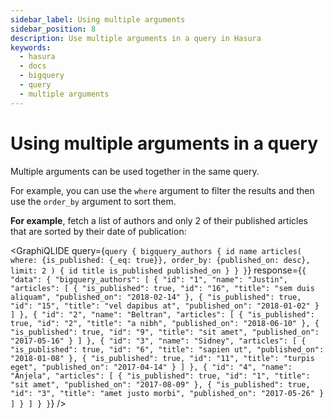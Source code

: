 ```yaml
---
sidebar_label: Using multiple arguments
sidebar_position: 8
description: Use multiple arguments in a query in Hasura
keywords:
  - hasura
  - docs
  - bigquery
  - query
  - multiple arguments
---
```



# Using multiple arguments in a query

Multiple arguments can be used together in the same query.

For example, you can use the `where` argument to filter the results and
then use the `order_by` argument to sort them.

**For example**, fetch a list of authors and only 2 of their published
articles that are sorted by their date of publication:

<GraphiQLIDE
  query={`query {
  bigquery_authors {
    id
    name
    articles(
      where: {is_published: {_eq: true}},
      order_by: {published_on: desc},
      limit: 2
    ) {
      id
      title
      is_published
      published_on
    }
  }
}`}
response={`{
  "data": {
    "bigquery_authors": [
      {
        "id": "1",
        "name": "Justin",
        "articles": [
          {
            "is_published": true,
            "id": "16",
            "title": "sem duis aliquam",
            "published_on": "2018-02-14"
          },
          {
            "is_published": true,
            "id": "15",
            "title": "vel dapibus at",
            "published_on": "2018-01-02"
          }
        ]
      },
      {
        "id": "2",
        "name": "Beltran",
        "articles": [
          {
            "is_published": true,
            "id": "2",
            "title": "a nibh",
            "published_on": "2018-06-10"
          },
          {
            "is_published": true,
            "id": "9",
            "title": "sit amet",
            "published_on": "2017-05-16"
          }
        ]
      },
      {
        "id": "3",
        "name": "Sidney",
        "articles": [
          {
            "is_published": true,
            "id": "6",
            "title": "sapien ut",
            "published_on": "2018-01-08"
          },
          {
            "is_published": true,
            "id": "11",
            "title": "turpis eget",
            "published_on": "2017-04-14"
          }
        ]
      },
      {
        "id": "4",
        "name": "Anjela",
        "articles": [
          {
            "is_published": true,
            "id": "1",
            "title": "sit amet",
            "published_on": "2017-08-09"
          },
          {
            "is_published": true,
            "id": "3",
            "title": "amet justo morbi",
            "published_on": "2017-05-26"
          }
        ]
      }
    ]
  }
}`}
/>
